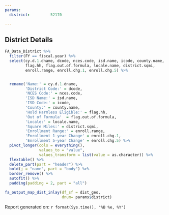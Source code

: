 ```yaml
---
params:
  district:         52170

---
```




## District Details



```r

FA_Data_District %>%
  filter(FY == fiscal.year) %>%
  select(cy.d.1.dname, dcode, nces.code, isd.name, icode, county.name,
         flag.hh, flag.out.of.formula, locale.name, district.sqmi,
         enroll.range, enroll.chg.1, enroll.chg.5) %>%


  rename('Name:' = cy.d.1.dname,
         'District Code:' = dcode,
         'NCES Code:' = nces.code,
         'ISD Name:' = isd.name,
         'ISD Code:' = icode,
         'County:' = county.name,
         'Hold Harmless Eligible:' = flag.hh,
         'Out of Formula'  = flag.out.of.formula,
         'Locale:' = locale.name,
         'Square Miles:' = district.sqmi,
         'Enrollment Range:' = enroll.range,
         'Enrollment 1-year Change' = enroll.chg.1,
         'Enrollment 5-year Change' = enroll.chg.5) %>% 
  pivot_longer(cols = everything(),
               values_to = "value",
               values_transform = list(value = as.character)) %>% 
  flextable() %>%
  delete_part(part = "header") %>%
  bold(j = "name", part = "body") %>%
  border_remove() %>%
  autofit() %>%
  padding(padding = 2, part = "all")


```



```r

fa_output_map_dist_inlay(df_sf = dist_geo, 
                         dnum= params$district)


```

Report generated on: `r format(Sys.time(), "%B %e, %Y")`





